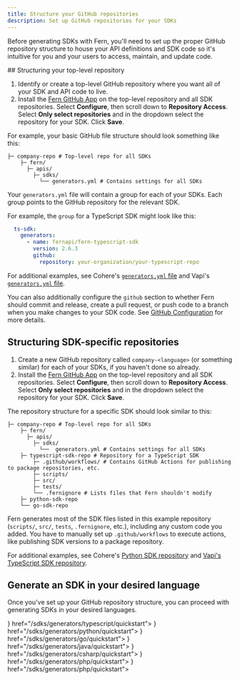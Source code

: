 ```yaml
---
title: Structure your GitHub repositories
description: Set up GitHub repositories for your SDKs
---
```


Before generating SDKs with Fern, you'll need to set up the proper GitHub
repository structure to house your API definitions and SDK code so it's
intuitive for you and your users to access, maintain, and update code. 

<Steps>
## Structuring your top-level repository

1. Identify or create a top-level GitHub repository where you want all of your
   SDK and API code to live. 
1. Install the [Fern GitHub App](https://github.com/apps/fern-api) on the
   top-level repository and all SDK repositories. Select **Configure**, then
   scroll down to **Repository Access**. Select **Only select repositories** and
   in the dropdown select the repository for your SDK. Click **Save**. 

For example, your basic GitHub file structure should look something like this:

```
├─ company-repo # Top-level repo for all SDKs
    ├─ fern/
      ├─ apis/
        ├─ sdks/
          └── generators.yml # Contains settings for all SDKs
```
Your `generators.yml` file will contain a group for each of your SDKs. Each group points
to the GitHub repository for the relevant SDK.

For example, the `group` for a TypeScript SDK might look like this:

```yaml title="generators.yml"
  ts-sdk:
    generators:
      - name: fernapi/fern-typescript-sdk
        version: 2.6.3
        github:
          repository: your-organization/your-typescript-repo
```

For additional examples, see Cohere's [`generators.yml`
file](https://github.com/cohere-ai/cohere-developer-experience/blob/23d6c541a01eb6b54dd9bb3588c805bb0e307713/fern/apis/sdks/generators.yml)
and Vapi's [`generators.yml`
file](https://github.com/VapiAI/docs/blob/9c674c2b16ba03e864e26673c5290c88048c9a7a/fern/apis/api/generators.yml).

<Info>You can also additionally configure the `github` section to whether Fern
should commit and release, create a pull request, or push code to a branch when
you make changes to your SDK code. See [GitHub
Configuration](/sdks/reference/generators-yml#github-configuration) for more
details. </Info>

## Structuring SDK-specific repositories

1. Create a new GitHub repository called `company-<language>` (or something
   similar) for each of your SDKs, if you haven't done so already. 
1. Install the [Fern GitHub App](https://github.com/apps/fern-api) on the
   top-level repository and all SDK repositories. Select **Configure**, then
   scroll down to **Repository Access**. Select **Only select repositories** and
   in the dropdown select the repository for your SDK. Click **Save**. 


The repository structure for a specific SDK should look similar to this:

```{6-11}
├─ company-repo # Top-level repo for all SDKs
    ├─ fern/
      ├─ apis/
        ├─ sdks/
          └──  generators.yml # Contains settings for all SDKs
    ├─ typescript-sdk-repo # Repository for a TypeScript SDK
        ├─ .github/workflows/ # Contains GitHub Actions for publishing to package repositories, etc. 
        ├─ scripts/
        ├─ src/
        ├─ tests/
        └── .fernignore # Lists files that Fern shouldn't modify
    ├─ python-sdk-repo
    └── go-sdk-repo
```

Fern generates most of the SDK files listed in this example repository (`scripts/`, `src/`, `tests`,
`.fernignore`, etc.), including any custom code you added. You have to manually set up `.github/workflows` to execute actions, like publishing SDK versions to a package repository. 

For additional examples, see Cohere's [Python SDK repository](https://github.com/cohere-ai/cohere-python) and [Vapi's TypeScript SDK repository](https://github.com/VapiAI/server-sdk-typescript).
  
## Generate an SDK in your desired language

Once you've set up your GitHub repository structure, you can proceed with generating SDKs in your desired languages.

  <CardGroup cols={3}>
    <Card title="TypeScript" icon={<img src="./images/icons/ts-light.svg" alt="TypeScript logo" className="h-6 w-6" noZoom />}  href="/sdks/generators/typescript/quickstart">
    </Card>
    <Card title="Python" icon={<img src="./images/icons/python-light.svg" className="h-6 w-6" noZoom />} href="/sdks/generators/python/quickstart">
    </Card>
    <Card title="Go" icon={<img src="./images/icons/go-light.svg" className="h-6 w-6" noZoom />} href="/sdks/generators/go/quickstart">
    </Card>
    <Card title="Java" icon={<img src="./images/icons/java-light.svg" className="h-6 w-6" noZoom />} href="/sdks/generators/java/quickstart">
    </Card>
    <Card title=".NET" icon={<img src="./images/icons/csharp-light.svg" className="h-6 w-6" noZoom />} href="/sdks/generators/csharp/quickstart">
    </Card>
    <Card title="PHP" icon={<img src="./images/icons/php-light.svg" className="h-6 w-6" noZoom />} href="/sdks/generators/php/quickstart">
    </Card>
    <Card title="Ruby" icon={<img src="./images/icons/ruby-light.svg" className="h-6 w-6" noZoom />} href="/sdks/generators/php/quickstart">
    </Card>
  </CardGroup>

  </Steps>

